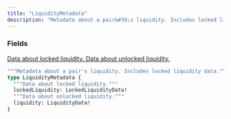 ```yaml
---
title: "LiquidityMetadata"
description: "Metadata about a pair&#39;s liquidity. Includes locked liquidity data."
---
```


### Fields

<a href="/api-reference/types/lockedliquiditydata">
  <ResponseField name="lockedLiquidity" type="LockedLiquidityData!" required>
    Data about locked liquidity.
  </ResponseField>
</a>

<a href="/api-reference/types/liquiditydata">
  <ResponseField name="liquidity" type="LiquidityData!" required>
    Data about unlocked liquidity.
  </ResponseField>
</a>


```graphql LiquidityMetadata
"""Metadata about a pair's liquidity. Includes locked liquidity data."""
type LiquidityMetadata {
  """Data about locked liquidity."""
  lockedLiquidity: LockedLiquidityData!
  """Data about unlocked liquidity."""
  liquidity: LiquidityData!
}
```
